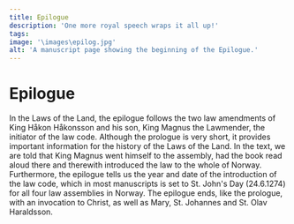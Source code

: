 ```yaml
---
title: Epilogue
description: 'One more royal speech wraps it all up!'
tags:
image: '\images\epilog.jpg'
alt: 'A manuscript page showing the beginning of the Epilogue.'
---
```




# Epilogue

<Spacer height={20} />

<Container>

In the Laws of the Land, the epilogue follows the two law amendments of King Håkon Håkonsson and his son, King Magnus the Lawmender, the initiator of the law code. Although the prologue is very short, it provides important information for the history of the Laws of the Land. In the text, we are told that King Magnus went himself to the assembly, had the book read aloud there and therewith introduced the law to the whole of Norway. Furthermore, the epilogue tells us the year and date of the introduction of the law code, which in most manuscripts is set to St. John's Day (24.6.1274) for all four law assemblies in Norway. The epilogue ends, like the prologue, with an invocation to Christ, as well as Mary, St. Johannes and St. Olav Haraldsson.

</Container>

<Spacer height={50} />

<Figure
    image="/images/scribe.jpg"
    title="Silhouette from the exhibition showing a scribe."
    alt="Silhouette from the exhibition showing a scribe."
>
</Figure>

<Spacer height={50} />